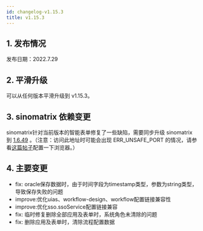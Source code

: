 ```yaml
---
id: changelog-v1.15.3
title: v1.15.3
---
```



## 1. 发布情况

发布日期：2022.7.29

<BundleList version="1.15.3" frontend="1.15.0" backend="1.15.3" font="1.13.0" />

## 2. 平滑升级

可以从任何版本平滑升级到 v1.15.3。

## 3. sinomatrix 依赖变更

sinomatrix针对当前版本的智能表单修复了一些缺陷，需要同步升级 sinomatrix 到 [1.6.49](http://47.93.34.153:10080/sino-matrix/sino-matrix/blob/master/CHANGELOG.md) 。（注意：访问此地址时可能会出现 ERR_UNSAFE_PORT 的情况，请参看[这篇帖子](https://blog.csdn.net/kjcxmx/article/details/118122483)配置一下浏览器。）

## 4. 主要变更

- fix: oracle保存数据时，由于时间字段为timestamp类型，参数为string类型，导致保存失败的问题
- improve:优化uias、workflow-design、workflow配置链接兼容性
- improve:优化sso.ssoService配置链接兼容
- fix: 临时修复删除全部应用及表单时，系统角色未清除的问题
- fix: 删除应用及表单时，清除流程配置数据